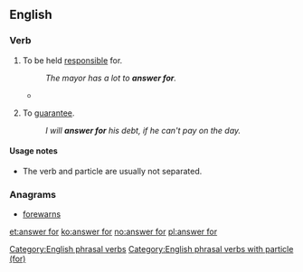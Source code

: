 ==English==

===Verb===
{{head|en|verb|head=[[answer]] for}}

# {{transitive}} To be held [[responsible]] for.
#: ''The mayor has a lot to '''answer for'''.''
#*{{quote-journal|year=2007|date=September|volume=197|issue=6|page=26|title=The Faculty 'Problem'|author=Wilson D Miscamble|journal=America|passage=Duffy dared to think that Queen Elizabeth I has a few things '''for''' which to '''answer'''}}
# {{transitive}} To [[guarantee]].
#: ''I will '''answer for''' his debt, if he can't pay on the day.''

====Usage notes====
* The verb and particle are usually not separated.

===Anagrams===
* [[forewarns#English|forewarns]]

[[Category:English phrasal verbs]]
[[Category:English phrasal verbs with particle (for)]]

[[et:answer for]]
[[ko:answer for]]
[[no:answer for]]
[[pl:answer for]]